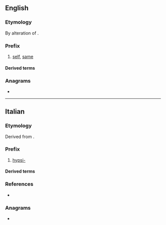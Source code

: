 {{also|ipsi}}
==English==

===Etymology===
By alteration of {{etyl|la|en}} {{m|la|ipse||self}}.

===Prefix===
{{en-prefix}}

# [[self]], [[same]]

====Derived terms====
{{prefixsee|en}}

===Anagrams===
* {{anagrams|en|a=iips|Isip|PIIS}}

----

==Italian==

===Etymology===
Derived from {{der|it|grc|ὕψι||on high}}.

===Prefix===
{{head|it|prefix}}

# [[hypsi-]]

====Derived terms====
{{prefixsee|it|ipsi-}}

===References===
* {{R:it:Trec|ipsi|ipsi-}}

===Anagrams===
* {{anagrams|it|a=iips|spii}}